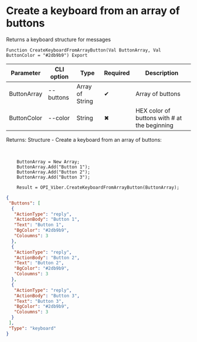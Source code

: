 ﻿---
sidebar_position: 7
---


# Create a keyboard from an array of buttons
 Returns a keyboard structure for messages



`Function CreateKeyboardFromArrayButton(Val ButtonArray, Val ButtonColor = "#2db9b9") Export`

  | Parameter | CLI option | Type | Required | Description |
  |-|-|-|-|-|
  | ButtonArray | --buttons | Array of String | &#x2714; | Array of buttons |
  | ButtonColor | --color | String | &#x2716; | HEX color of buttons with # at the beginning |

  
  Returns:  Structure - Create a keyboard from an array of buttons:


<br/>




```bsl title="Code example"
    ButtonArray = New Array;
    ButtonArray.Add("Button 1");
    ButtonArray.Add("Button 2");
    ButtonArray.Add("Button 3");

    Result = OPI_Viber.CreateKeyboardFromArrayButton(ButtonArray);
```
 



```json title="Result"
{
 "Buttons": [
  {
   "ActionType": "reply",
   "ActionBody": "Button 1",
   "Text": "Button 1",
   "BgColor": "#2db9b9",
   "Coloumns": 3
  },
  {
   "ActionType": "reply",
   "ActionBody": "Button 2",
   "Text": "Button 2",
   "BgColor": "#2db9b9",
   "Coloumns": 3
  },
  {
   "ActionType": "reply",
   "ActionBody": "Button 3",
   "Text": "Button 3",
   "BgColor": "#2db9b9",
   "Coloumns": 3
  }
 ],
 "Type": "keyboard"
}
```
